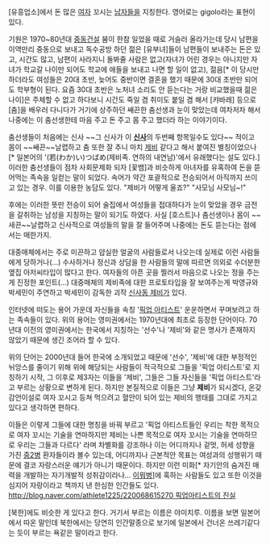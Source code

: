 [유흥업소]에서 돈 많은 [[여자]] 꼬시는 [[남자]]들을 지칭한다. 영어로는 gigolo라는 표현이 있다.

기원은 1970~80년대 [[중동]]건설 붐이 한참 일었을 때로 거슬러 올라가는데 당시 남편을 이역만리 중동으로 보내고 독수공방 하던 젊은 [유부녀]들이 남편들이 보내주는 돈은 있고, 시간도 많고, 남편이 사라지니 돌봐줄 사람은 없고(자녀가 어린 경우는 아니지만 자녀가 학교갈 나이만 되어도 학교에 애들을 보내고 나면 할 일이 없고), 젊음[* 이 당시만 하더라도 여성들은 20대 초반, 늦어도 중반이면 결혼을 했기 때문에 30대 초반만 되어도 학부형이 된다. 요즘 30대 초반은 노처녀 소리도 안 듣는다는 거랑 비교했을때 젊은 나이]은 주체할 수 없고 하다보니 시간도 죽일 겸 취미도 붙일 겸 해서 [캬바레] 등으로 [춤]을 배우러 다니다가 거기에 상주하던 쌔끈한 춤선생과 눈이 맞았는데 여차저차 해서 나중에는 이 춤선생한테 마음 주고 돈 주고 몸 주고 했더라 하는 이야기이다. 

춤선생들이 처음에는 신사 ~~그 신사가 이 '''[[신사]]'''의 두번째 항목일수도 있다~~ 적이고 몸이 ~~쌔끈~~날렵하고 춤 또한 잘 추니 마치 [[제비]] 같다고 해서 붙여진 별칭이었으나[* 일본어의 '(若(わか)い)つばめ(제비족. 연하의 내연남)'에서 유래했다는 설도 있다.] 이러한 춤선생들이 점차 사회문제화 되자 [꽃뱀]과 비슷하게 아녀자를 유혹하여 돈을 뜯어먹는 족속을 일컫는 말이 되었다. 속어가 약간 포괄적으로 전승되어서 아직까지 쓰이고 있는 경우. 이를 이용한 농담도 있다. "제비가 어떻게 울죠?" "사모님 사모님~!"

후에는 이러한 뜻만 전승이 되어 술집에서 여성들을 접대하다가 눈이 맞았을 경우 금전을 갈취하는 남성을 지칭하는 말이 되기도 하였다. 사실 [호스트]나 춤선생이나 몸이 ~~새끈~~날렵하고 신사적으로 여성들의 말을 잘 들어주며 나중에는 돈도 뜯는다는 점에서는 매한가지.

대중매체에서는 주로 미끈하고 얍실한 얼굴의 사람들로서 나오는데 실제로 이런 사람들에게 당하거나(...) 수사하거나 정신과 상담을 한 사람들의 말에 따르면 의외로 수더분한 옆집 아저씨타입이 많다고 한다. 여자들의 아픈 곳을 찔러서 마음으로 나오는 정을 주는 게 진정한 포인트(...) 대중매체의 제비족에 대한 프로토타입을 잘 보여주는게 박영규와 박세민이 주연하고 박세민이 감독한 괴작 [[신사동 제비]]가 있다.

인터넷에 떠도는 용어 가운데 자신들을 속칭 '[[픽업 아티스트]]' 운운하면서 꾸며보려고 하는 족속들이 있다. 위의 용어는 영미권에서는 1970년대에 최초로 등장한 단어이다. 70년대 이전의 영미권에서는 한국에서 지칭하는 '선수'나 '제비'와 같은 명사가 존재하지 않았기 때문에 생긴 조어라 할 수 있다.

위의 단어는 2000년대 들어 한국에 소개되었고 때문에 '선수', '제비'에 대한 부정적인 뉘앙스를 줄이기 위해 위에 해당되는 사람들이 적극적으로 그들을 '픽업 아티스트'로 지칭하기 시작, 그 이후로 제3자는 이들을 '제비', 그들은 그들 자신들을 '픽업 아티스트'라고 부르는 상황으로 변하게 된다. 하지만 본질적으로 이들은 그냥 '''제비'''가 되시겠다, 온갖 감언이설로 여자 꼬시고 등쳐 먹으려고 혈안이 되어 있는 제비의 행태를 그대로 가지고 있다고 생각하면 편하다.

이들은 이렇게 그들에 대한 명칭을 바꿔 부르고 '픽업 아티스트들인 우리는 착한 목적으로 여자 꼬시는 기술을 연마하지만 제비는 나쁜 목적으로 여자 꼬시는 기술을 연마하므로 우리는 그들과 다르다' 라며 차별화를 강조하나 이는 어디까지나 겉멋, 허세 성향을 가진 [[중2병]] 환자들이라 볼수 있는데, 어디까지나 근본적안 목표는 여성과의 성행위기 때문에 결코 자랑스러운 얘기가 아니기 때문이다. 하지만 이런 미화[* 자기안의 숨겨진 매력을 개발하는 자기개발적 성취감이라나... [[이뭐병]]]에 혹하는 사람들도 있고 또한 이것을 심지어 자랑이라고 책까지 낸 한심한 인간들도 있다. [[http://blog.naver.com/athlete1225/220068615270 픽업아티스트의 진실]]

[북한]에도 비슷한 게 있다고 한다. 거기서 부르는 이름은 야미치루. 이름을 보면 일본어에서 따온 말인데 북한에서는 당연히 인간말종으로 보기에 일본에서 건너온 쓰레기같다는 듯이 부르는 욕같은 말이라고 한다.

